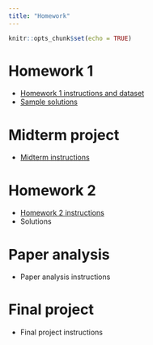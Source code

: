 ---
title: "Homework"
---

```{r setup, include=FALSE}
knitr::opts_chunk$set(echo = TRUE)
```

# Homework 1

* [Homework 1 instructions and dataset](homeworks/hw1/hw1.zip)
* [Sample solutions](homeworks/hw1/hw1solution.zip)

# Midterm project

* [Midterm instructions](homeworks/midterm/midterm.zip)

# Homework 2

* [Homework 2 instructions](homeworks/hw2/hw2.zip)
* Solutions

# Paper analysis

* Paper analysis instructions

# Final project

* Final project instructions

